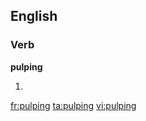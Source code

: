 ==English==

===Verb===
'''pulping'''

# {{present participle of|[[pulp]]}}

[[fr:pulping]]
[[ta:pulping]]
[[vi:pulping]]